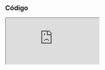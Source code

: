 ## Código

<iframe
  src="https://codesandbox.io/embed/friendly-blackwell-s87zq?fontsize=14&hidenavigation=1&theme=dark"
  style={{
    width: '100%',
    height: '300px',
    border: '0',
    borderRadius: '4px',
    overflow: 'hidden',
  }}
  title="friendly-blackwell-s87zq"
  allow="accelerometer; ambient-light-sensor; camera; encrypted-media; geolocation; gyroscope; hid; microphone; midi; payment; usb; vr; xr-spatial-tracking"
  sandbox="allow-forms allow-modals allow-popups allow-presentation allow-same-origin allow-scripts"
></iframe>
